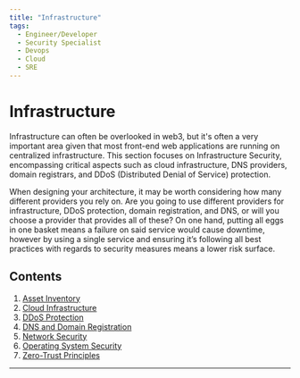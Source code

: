 ```yaml
---
title: "Infrastructure"
tags:
  - Engineer/Developer
  - Security Specialist
  - Devops
  - Cloud
  - SRE
---
```



<TagProvider>
<TagFilter />

# Infrastructure

<TagList tags={frontmatter.tags} />
<AttributionList contributors={frontmatter.contributors} />

Infrastructure can often be overlooked in web3, but it's often a very important area given that most front-end web
applications are running on centralized infrastructure. This section focuses on Infrastructure Security, encompassing
critical aspects such as cloud infrastructure, DNS providers, domain registrars, and DDoS (Distributed Denial of
Service) protection.

When designing your architecture, it may be worth considering how many different providers you rely on. Are you going to
use different providers for infrastructure, DDoS protection, domain registration, and DNS, or will you choose a
provider that provides all of these? On one hand, putting all eggs in one basket means a failure on said service would
cause downtime, however by using a single service and ensuring it’s following all best practices with regards to
security measures means a lower risk surface.

## Contents

1. [Asset Inventory](/infrastructure/asset-inventory)
2. [Cloud Infrastructure](/infrastructure/cloud)
3. [DDoS Protection](/infrastructure/ddos-protection)
4. [DNS and Domain Registration](/infrastructure/dns-and-domain-registration)
5. [Network Security](/infrastructure/network-security)
6. [Operating System Security](/infrastructure/operating-system-security)
7. [Zero-Trust Principles](/infrastructure/zero-trust-principles)

---

</TagProvider>
<ContributeFooter />
